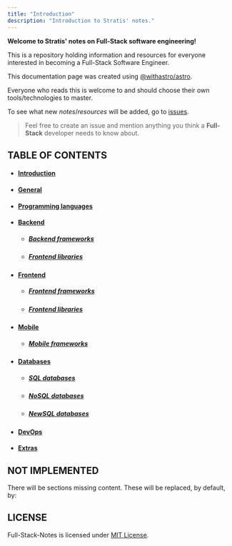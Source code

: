 ```yaml
---
title: "Introduction"
description: "Introduction to Stratis' notes."
---
```



**Welcome to Stratis' notes on Full-Stack software engineering!**

This is a repository holding information and resources for everyone interested in becoming a Full-Stack Software Engineer.

This documentation page was created using [@withastro/astro](https://github.com/withastro/astro).

Everyone who reads this is welcome to and should choose their own tools/technologies to master.

To see what new *notes*/*resources* will be added, go to [issues](https://GitHub.com/stratis-dermanoutsos/Full-Stack-Notes/issues/).

> Feel free to create an issue and mention anything you think a **Full-Stack** developer needs to know about.

## TABLE OF CONTENTS

- #### [Introduction](/en/intro)
- #### [General](/en/general)
- #### [Programming languages](/en/languages)
- #### [Backend](/en/backend)
  - ##### [Backend frameworks](/en/backend/frameworks)
  - ##### [Frontend libraries](/en/frontend/libraries)
- #### [Frontend](/en/frontend)
  - ##### [Frontend frameworks](/en/frontend/frameworks)
  - ##### [Frontend libraries](/en/frontend/libraries)
- #### [Mobile](/en/mobile)
  - ##### [Mobile frameworks](/en/mobile/frameworks)
- #### [Databases](/en/database)
  - ##### [SQL databases](/en/database/nosql)
  - ##### [NoSQL databases](/en/database/nosql)
  - ##### [NewSQL databases](/en/database/newsql)
- #### [DevOps](/en/devops)
- #### [Extras](/en/extras)

## NOT IMPLEMENTED

There will be sections missing content. These will be replaced, by default, by:

<Todo client:visible />

## LICENSE

Full-Stack-Notes is licensed under [MIT License](https://github.com/Stratis-Dermanoutsos/Full-Stack-Notes/blob/main/LICENSE).
